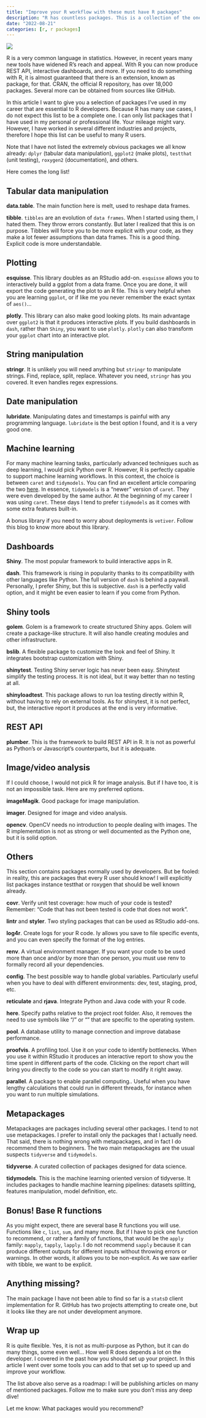 ```yaml
---
title: "Improve your R workflow with these must have R packages"
description: "R has countless packages. This is a collection of the ones I found to be the most useful for data scientists and software developers alike."
date: "2022-08-21"
categories: [r, r packages]
---
```

![](img/cover.png)


R is a very common language in statistics. However, in recent years many new tools have widened R’s reach and appeal. With R you can now produce REST API, interactive dashboards, and more. If you need to do something with R, it is almost guaranteed that there is an extension, known as package, for that. CRAN, the official R repository, has over 18,000 packages. Several more can be obtained from sources like GitHub.

In this article I want to give you a selection of packages I’ve used in my career that are essential to R developers. Because R has many use cases, I do not expect this list to be a complete one. I can only list packages that I have used in my personal or professional life. Your mileage might vary. However, I have worked in several different industries and projects, therefore I hope this list can be useful to many R users.

Note that I have not listed the extremely obvious packages we all know already: `dplyr` (tabular data manipulation), `ggplot2` (make plots), `testthat` (unit testing), `roxygen2` (documentation), and others.

Here comes the long list!

## Tabular data manipulation

**data.table**. The main function here is melt, used to reshape data frames.

**tibble**. `tibbles` are an evolution of `data frames`. When I started using them, I hated them. They throw errors constantly. But later I realized that this is on purpose. Tibbles will force you to be more explicit with your code, as they make a lot fewer assumptions than data frames. This is a good thing. Explicit code is more understandable.

## Plotting

**esquisse**. This library doubles as an RStudio add-on. `esquisse` allows you to interactively build a ggplot from a data frame. Once you are done, it will export the code generating the plot to an R file. This is very helpful when you are learning `ggplot`, or if like me you never remember the exact syntax of `aes()`…

**plotly**. This library can also make good looking plots. Its main advantage over `ggplot2` is that it produces interactive plots. If you build dashboards in `dash`, rather than `Shiny`, you want to use `plotly`. `plotly` can also transform your `ggplot` chart into an interactive plot.

## String manipulation

**stringr**. It is unlikely you will need anything but `stringr` to manipulate strings. Find, replace, split, replace. Whatever you need, `stringr` has you covered. It even handles regex expressions.

## Date manipulation

**lubridate**. Manipulating dates and timestamps is painful with any programming language. `lubridate` is the best option I found, and it is a very good one.

## Machine learning

For many machine learning tasks, particularly advanced techniques such as deep learning, I would pick Python over R. However, R is perfectly capable to support machine learning workflows. In this context, the choice is between `caret` and `tidymodels`. You can find an excellent article comparing the two [here](https://towardsdatascience.com/caret-vs-tidymodels-create-complete-reusable-machine-learning-workflows-5c50a7befd2d). In essence, `tidymodels` is a "newer" version of `caret`. They were even developed by the same author. At the beginning of my career I was using `caret`. These days I tend to prefer `tidymodels` as it comes with some extra features built-in.

A bonus library if you need to worry about deployments is `vetiver`. Follow this blog to know more about this library.

## Dashboards

**Shiny**. The most popular framework to build interactive apps in R.

**dash**. This framework is rising in popularity thanks to its compatibility with other languages like Python. The full version of `dash` is behind a paywall. Personally, I prefer Shiny, but this is subjective. `dash` is a perfectly valid option, and it might be even easier to learn if you come from Python.

## Shiny tools

**golem**. Golem is a framework to create structured Shiny apps. Golem will create a package-like structure. It will also handle creating modules and other infrastructure.

**bslib**. A flexible package to customize the look and feel of Shiny. It integrates bootstrap customization with Shiny.

**shinytest**. Testing Shiny server logic has never been easy. Shinytest simplify the testing process. It is not ideal, but it way better than no testing at all.

**shinyloadtest**. This package allows to run loa testing directly within R, without having to rely on external tools. As for shinytest, it is not perfect, but, the interactive report it produces at the end is very informative.

## REST API

**plumber**. This is the framework to build REST API in R. It is not as powerful as Python’s or Javascript’s counterparts, but it is adequate.

## Image/video analysis

If I could choose, I would not pick R for image analysis. But if I have too, it is not an impossible task. Here are my preferred options.

**imageMagik**. Good package for image manipulation.

**imager**. Designed for image and video analysis.

**opencv**. OpenCV needs no introduction to people dealing with images. The R implementation is not as strong or well documented as the Python one, but it is solid option.

## Others

This section contains packages normally used by developers. But be fooled: in reality, this are packages that every R user should know! I will explicitly list packages instance testthat or roxygen that should be well known already.

**covr**. Verify unit test coverage: how much of your code is tested? Remember: “Code that has not been tested is code that does not work”.

**lintr** and **styler**. Two styling packages that can be used as RStudio add-ons.

**log4r**. Create logs for your R code. Iy allows you save to file specific events, and you can even specify the format of the log entries.

**renv**. A virtual environment manager. If you want your code to be used more than once and/or by more than one person, you must use renv to formally record all your dependencies.

**config**. The best possible way to handle global variables. Particularly useful when you have to deal with different environments: dev, test, staging, prod, etc.

**reticulate** and **rjava**. Integrate Python and Java code with your R code.

**here**. Specify paths relative to the project root folder. Also, it removes the need to use symbols like “/” or “\” that are specific to the operating system.

**pool**. A database utility to manage connection and improve database performance.

**proofvis**. A profiling tool. Use it on your code to identify bottlenecks. When you use it within RStudio it produces an interactive report to show you the time spent in different parts of the code. Clicking on the report chart will bring you directly to the code so you can start to modify it right away.

**parallel**. A package to enable parallel computing.. Useful when you have lengthy calculations that could run in different threads, for instance when you want to run multiple simulations.

## Metapackages

Metapackages are packages including several other packages. I tend to not use metapackages. I prefer to install only the packages that I actually need. That said, there is nothing wrong with metapackages, and in fact I do recommend them to beginners. The two main metapackages are the usual suspects `tidyverse` and `tidymodels`.

**tidyverse**. A curated collection of packages designed for data science.

**tidymodels**. This is the machine learning oriented version of tidyverse. It includes packages to handle machine learning pipelines: datasets splitting, features manipulation, model definition, etc.

## Bonus! Base R functions

As you might expect, there are several base R functions you will use. Functions like `c`, `list`, `sum`, and many more. But if I have to pick one function to recommend, or rather a family of functions, that would be the `apply` family: `mapply`, `tapply`, `lapply`. I do not recommend `sapply` because it can produce different outputs for different inputs without throwing errors or warnings. In other words, it allows you to be non-explicit. As we saw earlier with tibble, we want to be explicit.

## Anything missing?

The main package I have not been able to find so far is a `statsD` client implementation for R. GitHub has two projects attempting to create one, but it looks like they are not under development anymore.

## Wrap up

R is quite flexible. Yes, it is not as multi-purpose as Python, but it can do many things, some even well... How well R does depends a lot on the developer. I covered in the past how you should set up your project. In this article I went over some tools you can add to that set up to speed up and improve your workflow.

The list above also serve as a roadmap: I will be publishing articles on many of mentioned packages. Follow me to make sure you don’t miss any deep dive!

Let me know: What packages would you recommend?

